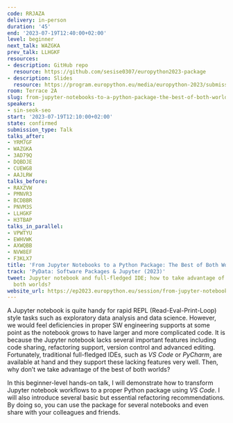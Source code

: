 ```yaml
---
code: RRJAZA
delivery: in-person
duration: '45'
end: '2023-07-19T12:40:00+02:00'
level: beginner
next_talk: WAZGKA
prev_talk: LLHGKF
resources:
- description: GitHub repo
  resource: https://github.com/sesise0307/europython2023-package
- description: Slides
  resource: https://program.europython.eu/media/europython-2023/submissions/RRJAZA/resources/slides_JE8Oe8x.pdf
room: Terrace 2A
slug: from-jupyter-notebooks-to-a-python-package-the-best-of-both-worlds
speakers:
- sin-seok-seo
start: '2023-07-19T12:10:00+02:00'
state: confirmed
submission_type: Talk
talks_after:
- YRM7GF
- WAZGKA
- 3AD79Q
- DQBDJE
- CUEWG8
- AAJLRW
talks_before:
- RAXZVW
- PMNVR3
- BCDBBR
- PNVM3S
- LLHGKF
- H3TBAP
talks_in_parallel:
- VPWTYU
- EWHVWK
- AXWQBB
- NVW8EF
- F3KLX7
title: 'From Jupyter Notebooks to a Python Package: The Best of Both Worlds'
track: 'PyData: Software Packages & Jupyter (2023)'
tweet: Jupyter notebook and full-fledged IDE; how to take advantage of the best of
  both worlds?
website_url: https://ep2023.europython.eu/session/from-jupyter-notebooks-to-a-python-package-the-best-of-both-worlds
---
```


A Jupyter notebook is quite handy for rapid REPL (Read-Eval-Print-Loop) style tasks
such as exploratory data analysis and data science. However, we would feel
deficiencies in proper SW engineering supports at some point as the notebook grows
to have larger and more complicated code. It is because the Jupyter notebook lacks
several important features including code sharing, refactoring support,
version control and advanced editing. Fortunately, traditional full-fledged IDEs,
such as *VS Code* or *PyCharm*, are available at hand and they support
these lacking features very well.
Then, why don’t we take advantage of the best of both worlds?

In this beginner-level hands-on talk, I will demonstrate how to
transform Jupyter notebook workflows to a proper Python package using *VS Code*.
I will also introduce several basic but essential refactoring recommendations.
By doing so, you can use the package for several notebooks
and even share with your colleagues and friends.

